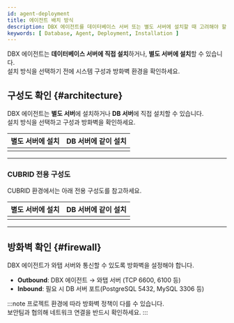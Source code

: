 ```yaml
---
id: agent-deployment
title: 에이전트 배치 방식
description: DBX 에이전트를 데이터베이스 서버 또는 별도 서버에 설치할 때 고려해야 할 구성 및 네트워크 조건을 설명합니다.
keywords: [ Database, Agent, Deployment, Installation ]
---
```


DBX 에이전트는 **데이터베이스 서버에 직접 설치**하거나, **별도 서버에 설치**할 수 있습니다.  
설치 방식을 선택하기 전에 시스템 구성과 방화벽 환경을 확인하세요.

## 구성도 확인 {#architecture}

DBX 에이전트는 **별도 서버**에 설치하거나 **DB 서버**에 직접 설치할 수 있습니다.  
설치 방식을 선택하고 구성과 방화벽을 확인하세요.

<div class='db-agent'>

| 별도 서버에 설치 | DB 서버에 같이 설치 |
| :--: | :--: |
| <ImgLang img='dbx-install-agent-on-agent-server.png' desc='별도 서버 배치 구성도' /> | <ImgLang img='dbx-install-agent-on-db-server.png' desc='DB 서버 배치 구성도' /> |

</div>

---

### CUBRID 전용 구성도

CUBRID 환경에서는 아래 전용 구성도를 참고하세요.

<div class='db-agent'>

| 별도 서버에 설치 | DB 서버에 같이 설치 |
| :--: | :--: |
| <ImgLang img='dbx-install-agent-on-agent-server-cubrid.png' desc='CUBRID 별도 서버 배치 구성도' /> | <ImgLang img='dbx-install-agent-on-db-server-cubrid.png' desc='CUBRID DB 서버 배치 구성도' /> |

</div>

---

## 방화벽 확인 {#firewall}

DBX 에이전트가 와탭 서버와 통신할 수 있도록 방화벽을 설정해야 합니다.

- **Outbound**: DBX 에이전트 → 와탭 서버 (TCP 6600, 6100 등)  
- **Inbound**: 필요 시 DB 서버 포트(PostgreSQL 5432, MySQL 3306 등)  

:::note
프로젝트 환경에 따라 방화벽 정책이 다를 수 있습니다.  
보안팀과 협의해 네트워크 연결을 반드시 확인하세요.
:::
